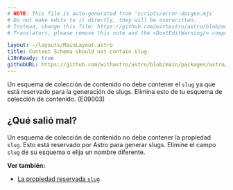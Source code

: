 ```yaml
---
# NOTE: This file is auto-generated from 'scripts/error-docgen.mjs'
# Do not make edits to it directly, they will be overwritten.
# Instead, change this file: https://github.com/withastro/astro/blob/main/packages/astro/src/core/errors/errors-data.ts
# Translators, please remove this note and the <DontEditWarning/> component.

layout: ~/layouts/MainLayout.astro
title: Content Schema should not contain slug.
i18nReady: true
githubURL: https://github.com/withastro/astro/blob/main/packages/astro/src/core/errors/errors-data.ts
---
```


Un esquema de colección de contenido no debe contener el `slug` ya que está reservado para la generación de slugs. Elimina esto de tu esquema de colección de contenido.
(E09003)

## ¿Qué salió mal?
Un esquema de colección de contenido no debe contener la propiedad `slug`. Esto está reservado por Astro para generar slugs. Elimine el campo `slug` de su esquema o elija un nombre diferente.

**Ver también:**
-  [La propiedad reservada `slug`](/es/guides/content-collections/)
